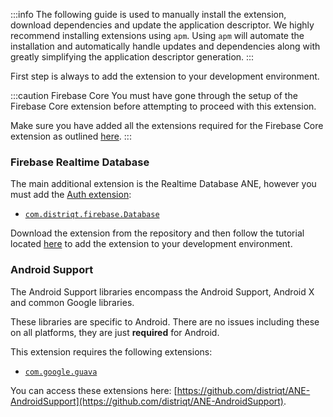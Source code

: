 
:::info
The following guide is used to manually install the extension, download dependencies and update the application descriptor. We highly recommend installing extensions using `apm`. Using `apm` will automate the installation and automatically handle updates and dependencies along with greatly simplifying the application descriptor generation.
:::


First step is always to add the extension to your development environment. 

:::caution Firebase Core
You must have gone through the setup of the Firebase Core extension before attempting to proceed with this extension.

Make sure you have added all the extensions required for the Firebase Core extension as outlined [here](../../core/add-the-extensions.mdx).
:::


### Firebase Realtime Database

The main additional extension is the Realtime Database ANE, however you must add the [Auth extension](../../auth/add-the-extensions.mdx):

- [`com.distriqt.firebase.Database`](https://github.com/distriqt/ANE-Firebase/raw/master/lib/com.distriqt.firebase.Database.ane)

Download the extension from the repository and then follow the tutorial located [here](/docs/tutorials/getting-started) to add the extension to your development environment.


### Android Support

The Android Support libraries encompass the Android Support, Android X and common Google libraries. 

These libraries are specific to Android. There are no issues including these on all platforms, they are just **required** for Android.

This extension requires the following extensions:

- [`com.google.guava`](https://github.com/distriqt/ANE-AndroidSupport/raw/master/lib/com.google.guava.ane)

You can access these extensions here: [https://github.com/distriqt/ANE-AndroidSupport](https://github.com/distriqt/ANE-AndroidSupport).

